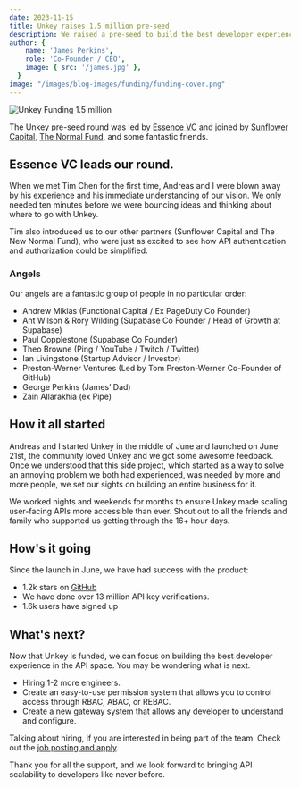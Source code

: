 ```yaml
---
date: 2023-11-15
title: Unkey raises 1.5 million pre-seed
description: We raised a pre-seed to build the best developer experience for API authentication and authorization
author: {
    name: 'James Perkins',
    role: 'Co-Founder / CEO',
    image: { src: '/james.jpg' },
  }
image: "/images/blog-images/funding/funding-cover.png"
---
```


![Unkey Funding 1.5 million](/images/blog-images/funding/funding-cover.png)

The Unkey pre-seed round was led by [Essence VC](http://essence.vc/) and joined by [Sunflower Capital](https://www.linkedin.com/in/liujiang1/), [The Normal Fund](https://new-normal.ventures/), and some fantastic friends.

## Essence VC leads our round.

When we met Tim Chen for the first time, Andreas and I were blown away by his experience and his immediate understanding of our vision. We only needed ten minutes before we were bouncing ideas and thinking about where to go with Unkey.

Tim also introduced us to our other partners (Sunflower Capital and The New Normal Fund), who were just as excited to see how API authentication and authorization could be simplified.

### Angels

Our angels are a fantastic group of people in no particular order:

- Andrew Miklas (Functional Capital / Ex PageDuty Co Founder)
- Ant Wilson & Rory Wilding (Supabase Co Founder / Head of Growth at Supabase)
- Paul Copplestone (Supabase Co Founder)
- Theo Browne (Ping / YouTube / Twitch / Twitter)
- Ian Livingstone (Startup Advisor / Investor)
- Preston-Werner Ventures (Led by Tom Preston-Werner Co-Founder of GitHub)
- George Perkins (James’ Dad)
- Zain Allarakhia (ex Pipe)

## How it all started

Andreas and I started Unkey in the middle of June and launched on June 21st, the community loved Unkey and we got some awesome feedback. Once we understood that this side project, which started as a way to solve an annoying problem we both had experienced, was needed by more and more people, we set our sights on building an entire business for it.

We worked nights and weekends for months to ensure Unkey made scaling user-facing APIs more accessible than ever. Shout out to all the friends and family who supported us getting through the 16+ hour days.

## How's it going

Since the launch in June, we have had success with the product:

- 1.2k stars on [GitHub](https://github.com/unkeyed/unkey)
- We have done over 13 million API key verifications.
- 1.6k users have signed up

## What's next?

Now that Unkey is funded, we can focus on building the best developer experience in the API space. You may be wondering what is next.

- Hiring 1-2 more engineers.
- Create an easy-to-use permission system that allows you to control access through RBAC, ABAC, or REBAC.
- Create a new gateway system that allows any developer to understand and configure.

Talking about hiring, if you are interested in being part of the team. Check out the [job posting and apply](/careers).

Thank you for all the support, and we look forward to bringing API scalability to developers like never before.
